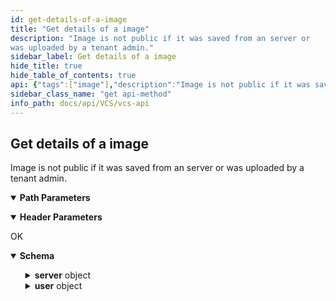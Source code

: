 ```yaml
---
id: get-details-of-a-image
title: "Get details of a image"
description: "Image is not public if it was saved from an server or
was uploaded by a tenant admin."
sidebar_label: Get details of a image
hide_title: true
hide_table_of_contents: true
api: {"tags":["image"],"description":"Image is not public if it was saved from an server or\nwas uploaded by a tenant admin.","parameters":[{"name":"image_id","in":"path","description":"image ID","required":true,"schema":{"type":"integer"}},{"name":"x-api-host","in":"header","description":"Authentication Required Parameters","required":true,"schema":{"type":"string","default":"openstack-taichung-default-2"}}],"responses":{"200":{"description":"OK","content":{"application/json":{"schema":{"type":"object","properties":{"base_image":{"format":"int64","type":"integer"},"create_time":{"format":"date-time","type":"string"},"delete_time":{"format":"date-time","type":"string"},"desc":{"type":"string"},"id":{"format":"int64","type":"integer"},"is_deleted":{"type":"boolean"},"is_enabled":{"type":"boolean"},"is_public":{"type":"boolean"},"license_type":{"type":"string"},"name":{"type":"string"},"os":{"type":"string"},"os_version":{"type":"string"},"platform":{"type":"string"},"ref_img_id":{"type":"string"},"server":{"required":["hostname","id"],"type":"object","properties":{"hostname":{"type":"string"},"id":{"type":"integer","format":"int64"}}},"user":{"required":["display_name","email","id","username"],"type":"object","properties":{"id":{"type":"string"},"display_name":{"type":"string"},"username":{"type":"string"},"email":{"type":"string"}}},"status":{"type":"string"},"status_reason":{"type":"string"}},"required":["id","name","platform","ref_img_id","is_enabled","is_deleted","status","status_reason","is_public","create_time","delete_time","desc","os","os_version","server"]}}}}},"method":"get","path":"/images/{image_id}/","servers":[{"url":"https://{apigateway}/api/v3/{ApiHost}/","variables":{"apigateway":{"default":"apigateway.twcc.ai"},"ApiHost":{"default":"openstack-taichung-default-2"}}}],"security":[{"ApiKeyAuth":[]}],"securitySchemes":{"ApiKeyAuth":{"type":"apiKey","in":"header","name":"x-api-key"}},"info":{"version":"1.5.0","title":"VCS API","description":"This is VCS API.\n"},"postman":{"name":"Get details of a image","description":{"content":"Image is not public if it was saved from an server or\nwas uploaded by a tenant admin.","type":"text/plain"},"url":{"path":["images",":image_id",""],"host":["{{baseUrl}}"],"query":[],"variable":[{"disabled":false,"description":{"content":"(Required) image ID","type":"text/plain"},"type":"any","value":"","key":"image_id"}]},"header":[{"disabled":false,"description":{"content":"(Required) Authentication Required Parameters","type":"text/plain"},"key":"x-api-host","value":""},{"key":"Accept","value":"application/json"}],"method":"GET"}}
sidebar_class_name: "get api-method"
info_path: docs/api/VCS/vcs-api
---
```



## Get details of a image



Image is not public if it was saved from an server or
was uploaded by a tenant admin.

<details style={{"marginBottom":"1rem"}} data-collapsed={false} open={true}><summary style={{}}><strong>Path Parameters</strong></summary><div><ul><ParamsItem className={"paramsItem"} param={{"name":"image_id","in":"path","description":"image ID","required":true,"schema":{"type":"integer"}}}></ParamsItem></ul></div></details><details style={{"marginBottom":"1rem"}} data-collapsed={false} open={true}><summary style={{}}><strong>Header Parameters</strong></summary><div><ul><ParamsItem className={"paramsItem"} param={{"name":"x-api-host","in":"header","description":"Authentication Required Parameters","required":true,"schema":{"type":"string","default":"openstack-taichung-default-2"}}}></ParamsItem></ul></div></details><div><ApiTabs><TabItem label={"200"} value={"200"}><div>

OK

</div><div><MimeTabs schemaType={"response"}><TabItem label={"application/json"} value={"application/json"}><SchemaTabs groupId={"schema-tabs"}><TabItem label={"Schema"} value={"Schema"}><details style={{}} data-collapsed={false} open={true}><summary style={{"textAlign":"left"}}><strong>Schema</strong></summary><div style={{"textAlign":"left","marginLeft":"1rem"}}></div><ul style={{"marginLeft":"1rem"}}><SchemaItem collapsible={false} name={"base_image"} required={false} schemaDescription={undefined} schemaName={"int64"} qualifierMessage={undefined} defaultValue={undefined}></SchemaItem><SchemaItem collapsible={false} name={"create_time"} required={false} schemaDescription={undefined} schemaName={"date-time"} qualifierMessage={undefined} defaultValue={undefined}></SchemaItem><SchemaItem collapsible={false} name={"delete_time"} required={false} schemaDescription={undefined} schemaName={"date-time"} qualifierMessage={undefined} defaultValue={undefined}></SchemaItem><SchemaItem collapsible={false} name={"desc"} required={false} schemaDescription={undefined} schemaName={"string"} qualifierMessage={undefined} defaultValue={undefined}></SchemaItem><SchemaItem collapsible={false} name={"id"} required={false} schemaDescription={undefined} schemaName={"int64"} qualifierMessage={undefined} defaultValue={undefined}></SchemaItem><SchemaItem collapsible={false} name={"is_deleted"} required={false} schemaDescription={undefined} schemaName={"boolean"} qualifierMessage={undefined} defaultValue={undefined}></SchemaItem><SchemaItem collapsible={false} name={"is_enabled"} required={false} schemaDescription={undefined} schemaName={"boolean"} qualifierMessage={undefined} defaultValue={undefined}></SchemaItem><SchemaItem collapsible={false} name={"is_public"} required={false} schemaDescription={undefined} schemaName={"boolean"} qualifierMessage={undefined} defaultValue={undefined}></SchemaItem><SchemaItem collapsible={false} name={"license_type"} required={false} schemaDescription={undefined} schemaName={"string"} qualifierMessage={undefined} defaultValue={undefined}></SchemaItem><SchemaItem collapsible={false} name={"name"} required={false} schemaDescription={undefined} schemaName={"string"} qualifierMessage={undefined} defaultValue={undefined}></SchemaItem><SchemaItem collapsible={false} name={"os"} required={false} schemaDescription={undefined} schemaName={"string"} qualifierMessage={undefined} defaultValue={undefined}></SchemaItem><SchemaItem collapsible={false} name={"os_version"} required={false} schemaDescription={undefined} schemaName={"string"} qualifierMessage={undefined} defaultValue={undefined}></SchemaItem><SchemaItem collapsible={false} name={"platform"} required={false} schemaDescription={undefined} schemaName={"string"} qualifierMessage={undefined} defaultValue={undefined}></SchemaItem><SchemaItem collapsible={false} name={"ref_img_id"} required={false} schemaDescription={undefined} schemaName={"string"} qualifierMessage={undefined} defaultValue={undefined}></SchemaItem><SchemaItem collapsible={true} className={"schemaItem"}><details style={{}}><summary style={{}}><strong>server</strong><span style={{"opacity":"0.6"}}> object</span></summary><div style={{"marginLeft":"1rem"}}><SchemaItem collapsible={false} name={"hostname"} required={false} schemaDescription={undefined} schemaName={"string"} qualifierMessage={undefined} defaultValue={undefined}></SchemaItem><SchemaItem collapsible={false} name={"id"} required={false} schemaDescription={undefined} schemaName={"int64"} qualifierMessage={undefined} defaultValue={undefined}></SchemaItem></div></details></SchemaItem><SchemaItem collapsible={true} className={"schemaItem"}><details style={{}}><summary style={{}}><strong>user</strong><span style={{"opacity":"0.6"}}> object</span></summary><div style={{"marginLeft":"1rem"}}><SchemaItem collapsible={false} name={"id"} required={false} schemaDescription={undefined} schemaName={"string"} qualifierMessage={undefined} defaultValue={undefined}></SchemaItem><SchemaItem collapsible={false} name={"display_name"} required={false} schemaDescription={undefined} schemaName={"string"} qualifierMessage={undefined} defaultValue={undefined}></SchemaItem><SchemaItem collapsible={false} name={"username"} required={false} schemaDescription={undefined} schemaName={"string"} qualifierMessage={undefined} defaultValue={undefined}></SchemaItem><SchemaItem collapsible={false} name={"email"} required={false} schemaDescription={undefined} schemaName={"string"} qualifierMessage={undefined} defaultValue={undefined}></SchemaItem></div></details></SchemaItem><SchemaItem collapsible={false} name={"status"} required={false} schemaDescription={undefined} schemaName={"string"} qualifierMessage={undefined} defaultValue={undefined}></SchemaItem><SchemaItem collapsible={false} name={"status_reason"} required={false} schemaDescription={undefined} schemaName={"string"} qualifierMessage={undefined} defaultValue={undefined}></SchemaItem></ul></details></TabItem><TabItem label={"Example (from schema)"} value={"Example (from schema)"}><ResponseSamples responseExample={"{\n  \"base_image\": 0,\n  \"create_time\": \"2022-10-25\",\n  \"delete_time\": \"2022-10-25\",\n  \"desc\": \"string\",\n  \"id\": 0,\n  \"is_deleted\": true,\n  \"is_enabled\": true,\n  \"is_public\": true,\n  \"license_type\": \"string\",\n  \"name\": \"string\",\n  \"os\": \"string\",\n  \"os_version\": \"string\",\n  \"platform\": \"string\",\n  \"ref_img_id\": \"string\",\n  \"server\": {\n    \"hostname\": \"string\",\n    \"id\": 0\n  },\n  \"user\": {\n    \"id\": \"string\",\n    \"display_name\": \"string\",\n    \"username\": \"string\",\n    \"email\": \"string\"\n  },\n  \"status\": \"string\",\n  \"status_reason\": \"string\"\n}"} language={"json"}></ResponseSamples></TabItem></SchemaTabs></TabItem></MimeTabs></div></TabItem></ApiTabs></div>
      